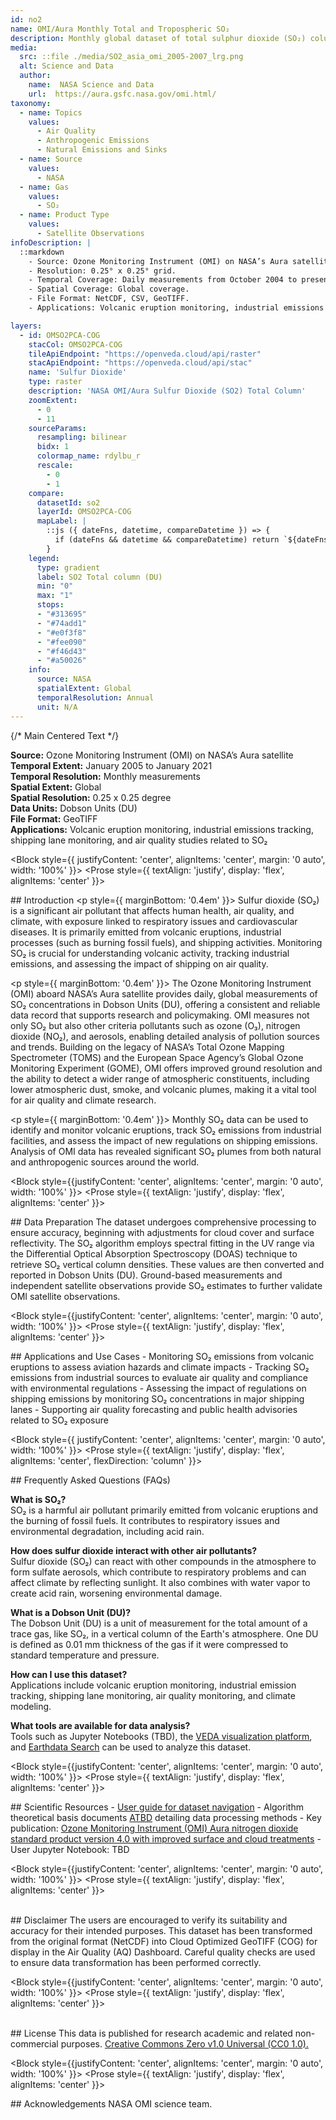 ```yaml
---
id: no2
name: OMI/Aura Monthly Total and Tropospheric SO₂ 
description: Monthly global dataset of total sulphur dioxide (SO₂) columns at 0.25° x 0.25° spatial resolution
media:
  src: ::file ./media/SO2_asia_omi_2005-2007_lrg.png
  alt: Science and Data
  author:
    name:  NASA Science and Data
    url:  https://aura.gsfc.nasa.gov/omi.html/
taxonomy:
  - name: Topics
    values:
      - Air Quality    
      - Anthropogenic Emissions
      - Natural Emissions and Sinks       
  - name: Source
    values:
      - NASA
  - name: Gas
    values:
      - SO₂
  - name: Product Type
    values:
      - Satellite Observations
infoDescription: |
  ::markdown 
    - Source: Ozone Monitoring Instrument (OMI) on NASA’s Aura satellite.
    - Resolution: 0.25° x 0.25° grid.
    - Temporal Coverage: Daily measurements from October 2004 to present.
    - Spatial Coverage: Global coverage.
    - File Format: NetCDF, CSV, GeoTIFF.
    - Applications: Volcanic eruption monitoring, industrial emissions tracking, shipping lane monitoring, and air quality studies related to SO₂

layers:
  - id: OMSO2PCA-COG
    stacCol: OMSO2PCA-COG
    tileApiEndpoint: "https://openveda.cloud/api/raster"
    stacApiEndpoint: "https://openveda.cloud/api/stac"
    name: 'Sulfur Dioxide'
    type: raster
    description: 'NASA OMI/Aura Sulfur Dioxide (SO2) Total Column'
    zoomExtent:
      - 0
      - 11
    sourceParams:
      resampling: bilinear
      bidx: 1
      colormap_name: rdylbu_r
      rescale:
        - 0
        - 1
    compare:
      datasetId: so2
      layerId: OMSO2PCA-COG
      mapLabel: |
        ::js ({ dateFns, datetime, compareDatetime }) => {
          if (dateFns && datetime && compareDatetime) return `${dateFns.format(datetime, 'yyyy')} VS ${dateFns.format(compareDatetime, 'yyyy')}`;
        }
    legend:
      type: gradient
      label: SO2 Total column (DU)
      min: "0"
      max: "1"
      stops:
      - "#313695"
      - "#74add1"
      - "#e0f3f8"
      - "#fee090"
      - "#f46d43"
      - "#a50026"
    info:
      source: NASA
      spatialExtent: Global
      temporalResolution: Annual 
      unit: N/A
---
```


<Block>
  <Prose
    style={{
      display: 'flex',
      justifyContent: 'center',
      alignItems: 'flex-start',
      gap: '32px',
      width: '100%'
    }}
  >
    {/* Main Centered Text */}
    <Prose
      style={{
        backgroundColor: '#f0f0f0',
        padding: '18px',
        borderRadius: '8px',
        flex: 1,
        maxWidth: '800px',
        boxShadow: '0 2px 8px rgba(0,0,0,0.05)',
        textAlign: 'justify',
        border: '1px solid #ccc'
      }}
    >
      <p>
        <strong>Source:</strong> Ozone Monitoring Instrument (OMI) on NASA’s Aura satellite<br />
        <strong>Temporal Extent:</strong> January 2005 to January 2021<br />
        <strong>Temporal Resolution:</strong> Monthly measurements<br />
        <strong>Spatial Extent:</strong> Global<br />
        <strong>Spatial Resolution:</strong> 0.25 x 0.25 degree <br />
        <strong>Data Units:</strong> Dobson Units (DU)<br />
        <strong>File Format:</strong> GeoTIFF<br />
       <strong>Applications:</strong> Volcanic eruption monitoring, industrial emissions tracking, shipping lane monitoring, and air quality studies related to SO₂
      </p>
    </Prose>
  </Prose>
</Block>

<Block style={{ justifyContent: 'center', alignItems: 'center', margin: '0 auto', width: '100%' }}>
  <Prose style={{ textAlign: 'justify', display: 'flex', alignItems: 'center' }}>
    <p>
      ## Introduction
      <p style={{ marginBottom: '0.4em' }}>
      Sulfur dioxide (SO₂) is a significant air pollutant that affects human health, air quality, and climate, with exposure linked to respiratory issues and cardiovascular diseases. It is primarily emitted from volcanic eruptions, industrial processes (such as burning fossil fuels), and shipping activities. Monitoring SO₂ is crucial for understanding volcanic activity, tracking industrial emissions, and assessing the impact of shipping on air quality.
      </p>
      <p style={{ marginBottom: '0.4em' }}>
      The Ozone Monitoring Instrument (OMI) aboard NASA’s Aura satellite provides daily, global measurements of SO₂ concentrations in Dobson Units (DU), offering a consistent and reliable data record that supports research and policymaking. OMI measures not only SO₂ but also other criteria pollutants such as ozone (O₃), nitrogen dioxide (NO₂), and aerosols, enabling detailed analysis of pollution sources and trends. Building on the legacy of NASA’s Total Ozone Mapping Spectrometer (TOMS) and the European Space Agency’s Global Ozone Monitoring Experiment (GOME), OMI offers improved ground resolution and the ability to detect a wider range of atmospheric constituents, including lower atmospheric dust, smoke, and volcanic plumes, making it a vital tool for air quality and climate research.
      </p>
      <p style={{ marginBottom: '0.4em' }}>
        Monthly SO₂ data can be used to identify and monitor volcanic eruptions, track SO₂ emissions from industrial facilities, and assess the impact of new regulations on shipping emissions. Analysis of OMI data has revealed significant SO₂ plumes from both natural and anthropogenic sources around the world.
      </p>
    </p>
  </Prose>
</Block>

<Block style={{justifyContent: 'center', alignItems: 'center', margin: '0 auto', width: '100%' }}>
   <Prose style={{ textAlign: 'justify', display: 'flex', alignItems: 'center' }}>
      <p>
    ## Data Preparation
        The dataset undergoes comprehensive processing to ensure accuracy, beginning with adjustments for cloud cover and surface reflectivity. The SO₂ algorithm employs spectral fitting in the UV range via the Differential Optical Absorption Spectroscopy (DOAS) technique to retrieve SO₂ vertical column densities. These values are then converted and reported in Dobson Units (DU). Ground-based measurements and independent satellite observations provide SO₂ estimates to further validate OMI satellite observations.
    </p>
  </Prose>
</Block>

<Block style={{justifyContent: 'center', alignItems: 'center', margin: '0 auto', width: '100%' }}>
   <Prose style={{ textAlign: 'justify', display: 'flex', alignItems: 'center' }}>
   <p>
    ## Applications and Use Cases
      - Monitoring SO₂ emissions from volcanic eruptions to assess aviation hazards and climate impacts
      - Tracking SO₂ emissions from industrial sources to evaluate air quality and compliance with environmental regulations
      - Assessing the impact of regulations on shipping emissions by monitoring SO₂ concentrations in major shipping lanes
      - Supporting air quality forecasting and public health advisories related to SO₂ exposure
  </p>
  </Prose>
</Block>

<Block style={{ justifyContent: 'center', alignItems: 'center', margin: '0 auto', width: '100%' }}>
  <Prose style={{ textAlign: 'justify', display: 'flex', alignItems: 'center', flexDirection: 'column' }}>
  <p>
    ## Frequently Asked Questions (FAQs)
    <p style={{ marginBottom: '0.9em' }}>
      <strong>What is SO₂?</strong><br />
      SO₂ is a harmful air pollutant primarily emitted from volcanic eruptions and the burning of fossil fuels. It contributes to respiratory issues and environmental degradation, including acid rain.
    </p>
    <p style={{ marginBottom: '0.9em' }}>
      <strong>How does sulfur dioxide interact with other air pollutants?</strong><br />
      Sulfur dioxide (SO₂) can react with other compounds in the atmosphere to form sulfate aerosols, which contribute to respiratory problems and can affect climate by reflecting sunlight.  It also combines with water vapor to create acid rain, worsening environmental damage.
    </p>
    <p style={{ marginBottom: '0.9em' }}>
      <strong>What is a Dobson Unit (DU)?</strong><br />
      The Dobson Unit (DU) is a unit of measurement for the total amount of a trace gas, like SO₂, in a vertical column of the Earth's atmosphere. One DU is defined as 0.01 mm thickness of the gas if it were compressed to standard temperature and pressure.
    </p>
    <p style={{ marginBottom: '0.9em' }}>
      <strong>How can I use this dataset?</strong><br />
      Applications include volcanic eruption monitoring, industrial emission tracking, shipping lane monitoring, air quality monitoring, and climate modeling.
    </p>
    <p style={{ marginBottom: '0.9em' }}>
      <strong>What tools are available for data analysis?</strong><br />
      Tools such as Jupyter Notebooks (TBD), the <a href="#">VEDA visualization platform</a>, and <a href="https://search.earthdata.nasa.gov/">Earthdata Search</a> can be used to analyze this dataset.
    </p>
  </p>
  </Prose>
</Block>


<Block style={{justifyContent: 'center', alignItems: 'center', margin: '0 auto', width: '100%' }}>
   <Prose style={{ textAlign: 'justify', display: 'flex', alignItems: 'center' }}>
     <p> 
    ## Scientific Resources
      - [User guide for dataset navigation](https://disc.gsfc.nasa.gov/datasets?page=1&source=AURA%20OMI)
      - Algorithm theoretical basis documents [ATBD](https://eospso.nasa.gov/atbd-category/49) detailing data processing methods
      - Key publication: [Ozone Monitoring Instrument (OMI) Aura nitrogen dioxide standard product version 4.0 with improved surface and cloud treatments](https://amt.copernicus.org/articles/14/455/2021/)
      - User Jupyter Notebook: TBD
    </p>
  </Prose>
</Block>

<Block style={{justifyContent: 'center', alignItems: 'center', margin: '0 auto', width: '100%' }}>
   <Prose style={{ textAlign: 'justify', display: 'flex', alignItems: 'center' }}>
      <p>  
    ## Disclaimer 
      The users are encouraged to verify its suitability and accuracy for their intended purposes. This dataset has been transformed from the original format (NetCDF) into Cloud Optimized GeoTIFF (COG) for display in the Air Quality (AQ) Dashboard. Careful quality checks are used to ensure data transformation has been performed correctly.
    </p>
  </Prose>
</Block>

<Block style={{justifyContent: 'center', alignItems: 'center', margin: '0 auto', width: '100%' }}>
   <Prose style={{ textAlign: 'justify', display: 'flex', alignItems: 'center' }}>
    <p>  
    ## License
    This data is published for research academic and related non-commercial purposes. [Creative Commons Zero v1.0 Universal (CC0 1.0).](https://creativecommons.org/publicdomain/zero/1.0/deed.en)
    </p>
  </Prose>
</Block>

<Block style={{justifyContent: 'center', alignItems: 'center', margin: '0 auto', width: '100%' }}>
   <Prose style={{ textAlign: 'justify', display: 'flex', alignItems: 'center' }}>
   <p>
    ## Acknowledgements
       NASA OMI science team.
  </p>
  </Prose>
</Block>
